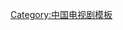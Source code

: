 {{Sidebar
| name = 中国电视剧列表
| bodyclass = plainlist
| bodystyle = width:11em; font-size:93%

| above = 列表（年份）
| abovestyle = background:#ccccc1

| content1 = 
* [[中國大陸偶像劇列表 (90年代-2008年)|2009年前]]
* [[中国大陆电视剧列表 (2009年)|2009年]]
* [[中国大陆电视剧列表 (2010年)|2010年]]
* [[中国大陆电视剧列表 (2011年)|2011年]]
* [[中国大陆电视剧列表 (2012年)|2012年]]
* [[中国大陆电视剧列表 (2013年)|2013年]]
* [[中国大陆电视剧列表 (2014年)|2014年]]
* [[中国大陆电视剧列表 (2015年)|2015年]]
* [[中国大陆电视剧列表 (2016年)|2016年]]
* [[中国大陆电视剧列表 (2017年)|2017年]]
* [[中国大陆电视剧列表 (2018年)|2018年]]
* [[中国大陆电视剧列表 (2019年)|2019年]]
* [[中国大陆电视剧列表 (2020年)|2020年]]
* [[中国大陆电视剧列表 (2021年)|2021年]]
* [[中国大陆电视剧列表 (2022年)|2022年]]
}}<noinclude>
[[Category:中国电视剧模板]]
</noinclude>